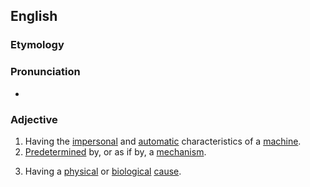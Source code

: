 ==English==

===Etymology===
{{suffix|en|mechanism|alt1=mechan(ism)|istic}}

===Pronunciation===
* {{IPA|en|/ˌmɛkəˈnɪstɪk/}}

===Adjective===
{{en-adj}}

# Having the [[impersonal]] and [[automatic]] characteristics of a [[machine]].
# [[predetermined|Predetermined]] by, or as if by, a [[mechanism]].
# {{lb|en|philosophy}} Having a [[physical]] or [[biological]] [[cause]].